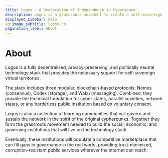 ```yaml
---
title: Logos - A Declaration of Independence in Cyberspace
description: Logos is a grassroots movement to create a self-sovereign network state.
displayed_sidebar: main
og:image_subtitle: logos.co
pagination_label: About
---
```


# About

Logos is a fully decentralised, privacy-preserving, and politically neutral technology stack that provides the necessary support for self-sovereign virtual territories. 

The stack includes three modular, blockchain-based protocols: Nomos (consensus), Codex (storage), and Waku (messaging). Combined, they provide the technical foundation for cyber states, parallel societies, network states, or any borderless public institution based on voluntary consent. 

Logos is also a collection of learning communities that will govern and sustain the network in the spirit of the original cypherpunks. Together they form the grassroots movement needed to build the social, economic, and governing institutions that will live on the technology stack. 

Eventually, these institutions will populate a competitive marketplace that can fill gaps in governance in the real world, providing trust-minimised, corruption-resistant public services  wherever the internet can reach.